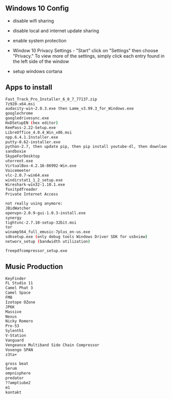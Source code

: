 == Windows 10 Config ==

* disable wifi sharing

* disable local and internet update sharing

* enable system protection

* Window 10 Privacy Settings - "Start" click on "Settings" then choose "Privacy." To view more of the settings, simply click each entry found in the left side of the window

*setup windows cortana

== Apps to install ==
<syntaxhighlight lang=bash>
Fast_Track_Pro_Installer_6_0_7_77137.zip
7z920-x64.msi
audacity-win-2.0.3.exe then Lame_v3.99.3_for_Windows.exe
googlechrome
googledrivesync.exe
HxDSetupEN (hex editor)
KeePass-2.22-Setup.exe
LibreOffice_4.0.4_Win_x86.msi
npp.6.4.1.Installer.exe
putty-0.62-installer.exe
python-2.7, then update pip, then pip install youtube-dl, then downlaod ffmpeg to c:\python27\scripts, then atomicparsley in samedir
sandboxie
SkypeForDesktop
utorrent.exe
VirtualBox-4.2.16-86992-Win.exe
Voicemeeter
vlc-2.0.7-win64.exe
windirstat1_1_2_setup.exe
Wireshark-win32-1.10.1.exe
foxitpdfreader
Private Internet Access

not really using anymore:
JBidWatcher
openvpn-2.0.9-gui-1.0.3-install.exe
synergy
tightvnc-2.7.10-setup-32bit.msi
tor
winamp564_full_emusic-7plus_en-us.exe
sdksetup.exe (only debug tools Windows Driver SDK for usbview)
networx_setup (bandwidth utilization) 

freepdfcompressor_setup.exe
</syntaxhighlight>

== Music Production == 
<syntaxhighlight lang=bash>
KeyFinder
FL Studio 11
Camel Phat 3
Camel Space
FM8
Izotope OZone
JP6K
Massive
Nexus
Nicky Romero
Pro-53
Sylenth1
V-Station
Vanguard
Vengeance Multiband Side Chain Compressor
Voxengo SPAN
z3ta+

gross beat
Serum
ompnisphere
predator
??amptiube2
m1
kontakt
</syntaxhighlight>